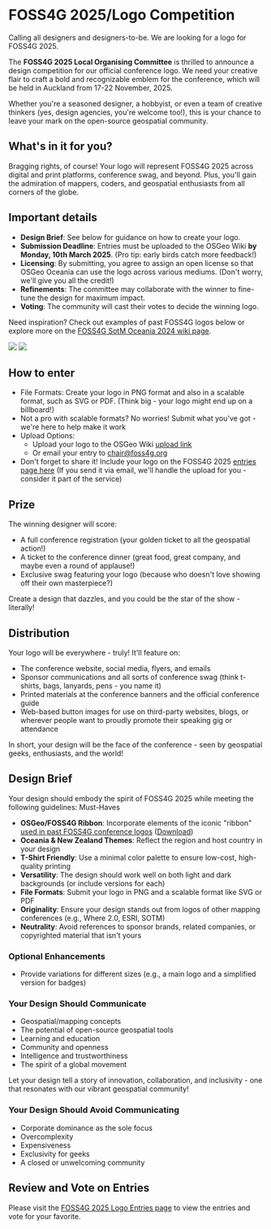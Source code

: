 <Title>FOSS4G 2025 - Logo Competition</Title>

<HeaderImage
  url="/imgs/Logo_design_sketching.jpg"
  alt="A person drawing on paper at a desk"
  positionY="60%"
/>

# FOSS4G 2025/Logo Competition

Calling all designers and designers-to-be. We are looking for a logo for FOSS4G 2025.

The **FOSS4G 2025 Local Organising Committee** is thrilled to announce a design competition for our official conference logo. We need your creative flair to craft a bold and recognizable emblem for the conference, which will be held in Auckland from 17-22 November, 2025.

Whether you're a seasoned designer, a hobbyist, or even a team of creative thinkers (yes, design agencies, you're welcome too!), this is your chance to leave your mark on the open-source geospatial community.

## What's in it for you?

Bragging rights, of course! Your logo will represent FOSS4G 2025 across digital and print platforms, conference swag, and beyond. Plus, you'll gain the admiration of mappers, coders, and geospatial enthusiasts from all corners of the globe.

## Important details

- **Design Brief**: See below for guidance on how to create your logo.
- **Submission Deadline**: Entries must be uploaded to the OSGeo Wiki **by Monday, 10th March 2025**. (Pro tip: early birds catch more feedback!)
- **Licensing**: By submitting, you agree to assign an open license so that OSGeo Oceania can use the logo across various mediums. (Don't worry, we'll give you all the credit!)
- **Refinements**: The committee may collaborate with the winner to fine-tune the design for maximum impact.
- **Voting**: The community will cast their votes to decide the winning logo.

Need inspiration? Check out examples of past FOSS4G logos below or explore more on the [FOSS4G SotM Oceania 2024 wiki page](https://wiki.osgeo.org/wiki/FOSS4G_SotM_Oceania_2024/Logo_Entries).


<Image src="/imgs/hobart-logo.png" width={300} />
<Image src="/imgs/auckland-2023-logo.png" width={300} className="bg-white" />

## How to enter

- File Formats: Create your logo in PNG format and also in a scalable format, such as SVG or PDF. (Think big - your logo might end up on a billboard!)
- Not a pro with scalable formats? No worries! Submit what you've got - we're here to help make it work
- Upload Options:
  - Upload your logo to the OSGeo Wiki [upload link](http://wiki.osgeo.org/wiki/Special:Upload)
  - Or email your entry to chair@foss4g.org
- Don't forget to share it! Include your logo on the FOSS4G 2025 [entries page here](https://wiki.osgeo.org/wiki/FOSS4G_2025/Logo_Entries) (If you send it via email, we'll handle the upload for you - consider it part of the service)

## Prize

The winning designer will score:

- A full conference registration (your golden ticket to all the geospatial action!)
- A ticket to the conference dinner (great food, great company, and maybe even a round of applause!)
- Exclusive swag featuring your logo (because who doesn't love showing off their own masterpiece?)

Create a design that dazzles, and you could be the star of the show - literally!

## Distribution

Your logo will be everywhere - truly! It'll feature on:

- The conference website, social media, flyers, and emails
- Sponsor communications and all sorts of conference swag (think t-shirts, bags, lanyards, pens - you name it)
- Printed materials at the conference banners and the official conference guide
- Web-based button images for use on third-party websites, blogs, or wherever people want to proudly promote their speaking gig or attendance

In short, your design will be the face of the conference - seen by geospatial geeks, enthusiasts, and the world!

## Design Brief

Your design should embody the spirit of FOSS4G 2025 while meeting the following guidelines:
Must-Haves

- **OSGeo/FOSS4G Ribbon**: Incorporate elements of the iconic "ribbon" [used in past FOSS4G conference logos](http://foss4g.org/) ([Download](https://wiki.osgeo.org/wiki/File:FOSS4G_ribbon.pdf))
- **Oceania & New Zealand Themes**: Reflect the region and host country in your design
- **T-Shirt Friendly**: Use a minimal color palette to ensure low-cost, high-quality printing
- **Versatility**: The design should work well on both light and dark backgrounds (or include versions for each)
- **File Formats**: Submit your logo in PNG and a scalable format like SVG or PDF
- **Originality**: Ensure your design stands out from logos of other mapping conferences (e.g., Where 2.0, ESRI, SOTM)
- **Neutrality**: Avoid references to sponsor brands, related companies, or copyrighted material that isn't yours

### Optional Enhancements

- Provide variations for different sizes (e.g., a main logo and a simplified version for badges)

### Your Design Should Communicate

- Geospatial/mapping concepts
- The potential of open-source geospatial tools
- Learning and education
- Community and openness
- Intelligence and trustworthiness
- The spirit of a global movement

Let your design tell a story of innovation, collaboration, and inclusivity - one that resonates with our vibrant geospatial community!

### Your Design Should Avoid Communicating

- Corporate dominance as the sole focus
- Overcomplexity
- Expensiveness
- Exclusivity for geeks
- A closed or unwelcoming community

## Review and Vote on Entries

Please visit the [FOSS4G 2025 Logo Entries page](https://wiki.osgeo.org/wiki/FOSS4G_2025/Logo_Entries) to view the entries and vote for your favorite.

<FooterImage
  url="/imgs/sponsor-header.jpeg"
  alt="Registration table at FOSS4G Oceania 2024"
  positionY="50%"
/>
